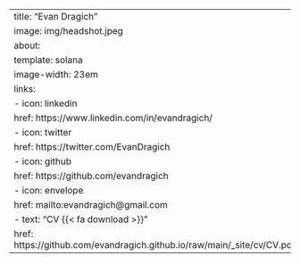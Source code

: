 ---
title: "Evan Dragich"
image: img/headshot.jpeg
about: 
  template: solana
  image-width: 23em
  links:
    - icon: linkedin
      href: https://www.linkedin.com/in/evandragich/
    - icon: twitter
      href: https://twitter.com/EvanDragich
    - icon: github
      href: https://github.com/evandragich
    - icon: envelope
      href: mailto:evandragich@gmail.com
    - text: "CV {{< fa download >}}"
      href: https://github.com/evandragich.github.io/raw/main/_site/cv/CV.pdf
---